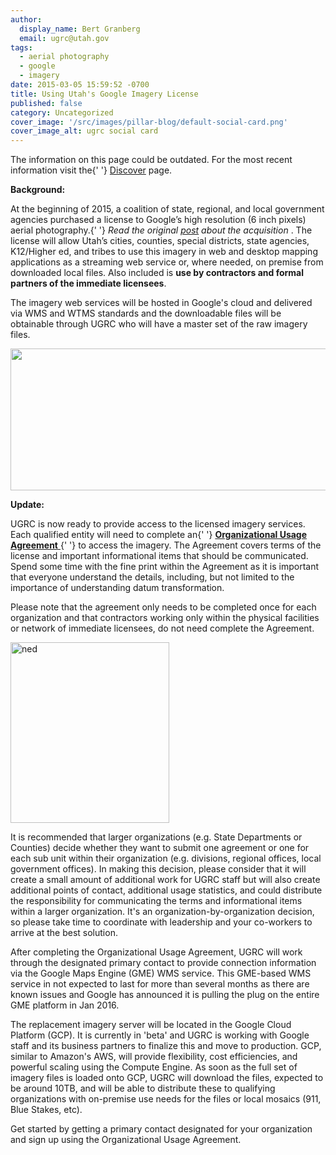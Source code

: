 ```yaml
---
author:
  display_name: Bert Granberg
  email: ugrc@utah.gov
tags:
  - aerial photography
  - google
  - imagery
date: 2015-03-05 15:59:52 -0700
title: Using Utah's Google Imagery License
published: false
category: Uncategorized
cover_image: '/src/images/pillar-blog/default-social-card.png'
cover_image_alt: ugrc social card
---
```



<div class="pop grid">
  <p class="text-center">
    The information on this page could be outdated. For the most recent information visit the{' '}
    <a href="/products/discover">Discover</a> page.
  </p>
</div>

<p>
  <strong>Background:</strong>
</p>
<p>
  At the beginning of 2015, a coalition of state, regional, and local government agencies purchased a license to
  Google’s high resolution (6 inch pixels) aerial photography.{' '}
  <em>
    Read the original <a href="/blog/2015-02-02-utah-acquires-high-resolution-aerial-photography-license">post</a> about
    the acquisition
  </em>
  . The license will allow Utah’s cities, counties, special districts, state agencies, K12/Higher ed, and tribes to use this
  imagery in web and desktop mapping applications as a streaming web service or, where needed, on premise from downloaded
  local files. Also included is <strong>use by contractors and formal partners of the immediate licensees</strong>.
</p>
<p>
  The imagery web services will be hosted in Google's cloud and delivered via WMS and WTMS standards and the
  downloadable files will be obtainable through UGRC who will have a master set of the raw imagery files.
</p>
<p>
  <a href="/images/404.png">
    <img src="/images/404.png" alt="" title="Click to enlarge" width="800" height="227" class="" loading="lazy" />
  </a>
</p>
<p>
  <strong>Update:</strong>
</p>
<p>
  UGRC is now ready to provide access to the licensed imagery services. Each qualified entity will need to complete an{' '}
  <a href="https://docs.google.com/a/utah.gov/forms/d/18FnT2fdg7nrA9xZYKUYV5UvxG0GO9w9DNFfeNG1D4TU/viewform">
    <strong>Organizational Usage Agreement</strong>
  </a>{' '}
  to access the imagery. The Agreement covers terms of the license and important informational items that should be
  communicated. Spend some time with the fine print within the Agreement as it is important that everyone understand the
  details, including, but not limited to the importance of understanding datum transformation.
</p>
<p>
  Please note that the agreement only needs to be completed once for each organization and that contractors working only
  within the physical facilities or network of immediate licensees, do not need complete the Agreement.
</p>
<p>
  <a
    title="911flyer"
    href="https://docs.google.com/a/utah.gov/forms/d/18FnT2fdg7nrA9xZYKUYV5UvxG0GO9w9DNFfeNG1D4TU/viewform"
  >
    <img
      class="inline-text-left"
      style="border: 0px solid black;"
      src="/images/404.png"
      alt="ned"
      width="254"
      height="289"
      loading="lazy"
    />
  </a>
</p>
<p>
  It is recommended that larger organizations (e.g. State Departments or Counties) decide whether they want to submit
  one agreement or one for each sub unit within their organization (e.g. divisions, regional offices, local government
  offices). In making this decision, please consider that it will create a small amount of additional work for UGRC
  staff but will also create additional points of contact, additional usage statistics, and could distribute the
  responsibility for communicating the terms and informational items within a larger organization. It's an
  organization-by-organization decision, so please take time to coordinate with leadership and your co-workers to arrive
  at the best solution.
</p>
<p>
  After completing the Organizational Usage Agreement, UGRC will work through the designated primary contact to provide
  connection information via the Google Maps Engine (GME) WMS service. This GME-based WMS service in not expected to
  last for more than several months as there are known issues and Google has announced it is pulling the plug on the
  entire GME platform in Jan 2016.
</p>
<p>
  The replacement imagery server will be located in the Google Cloud Platform (GCP). It is currently in 'beta' and UGRC
  is working with Google staff and its business partners to finalize this and move to production. GCP, similar to
  Amazon's AWS, will provide flexibility, cost efficiencies, and powerful scaling using the Compute Engine. As soon as
  the full set of imagery files is loaded onto GCP, UGRC will download the files, expected to be around 10TB, and will
  be able to distribute these to qualifying organizations with on-premise use needs for the files or local mosaics (911,
  Blue Stakes, etc).
</p>
<p>
  Get started by getting a primary contact designated for your organization and sign up using the Organizational Usage
  Agreement.
</p>

<Contacts subject={frontmatter.title} contactKey="google_imagery" />
